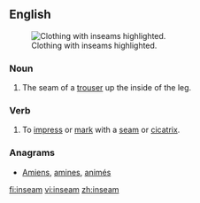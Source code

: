 ==English==
[[File:RV Schritt.png|thumb|Clothing with inseams highlighted.]]
===Noun===
{{en-noun}}

# The seam of a [[trouser]] up the inside of the leg.

===Verb===
{{en-verb}}

# To [[impress]] or [[mark]] with a [[seam]] or [[cicatrix]].
#: {{rfquotek|Alexander Pope}}

===Anagrams===
* [[Amiens#English|Amiens]], [[amines#English|amines]], [[animés#English|animés]]
[[fi:inseam]]
[[vi:inseam]]
[[zh:inseam]]